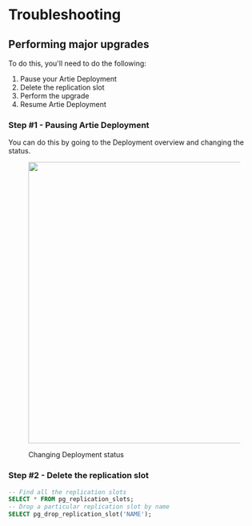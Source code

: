 # Troubleshooting

## Performing major upgrades

To do this, you'll need to do the following:

1. Pause your Artie Deployment
2. Delete the replication slot
3. Perform the upgrade
4. Resume Artie Deployment

### Step #1 - Pausing Artie Deployment

You can do this by going to the Deployment overview and changing the status.

<figure><img src="../../.gitbook/assets/image (3).png" alt="" width="563"><figcaption><p>Changing Deployment status</p></figcaption></figure>

### Step #2 - Delete the replication slot

```sql
-- Find all the replication slots
SELECT * FROM pg_replication_slots;
-- Drop a particular replication slot by name
SELECT pg_drop_replication_slot('NAME');
```

